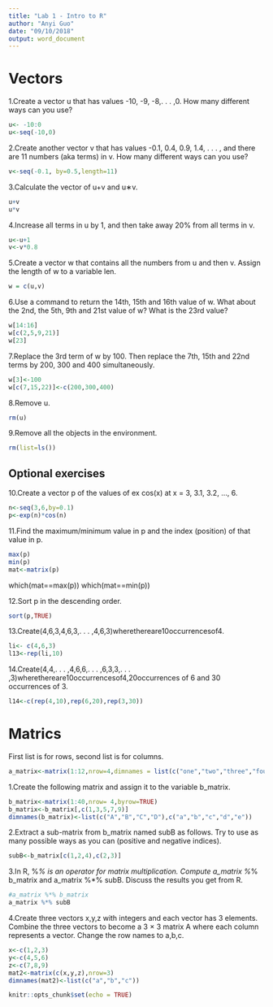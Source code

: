 ```yaml
---
title: "Lab 1 - Intro to R"
author: "Anyi Guo"
date: "09/10/2018"
output: word_document
---
```


# Vectors
1.Create a vector u that has values -10, -9, -8,. . . ,0. How many different ways can you use?
```r
u<- -10:0
u<-seq(-10,0)
```
2.Create another vector v that has values -0.1, 0.4, 0.9, 1.4, . . . , and there are 11 numbers (aka terms) in v. How many different ways can you use?

```r
v<-seq(-0.1, by=0.5,length=11)
```
3.Calculate the vector of u+v and u∗v.
```r
u+v
u*v
```
4.Increase all terms in u by 1, and then take away 20% from all terms in v.
```r
u<-u+1
v<-v*0.8
```
5.Create a vector w that contains all the numbers from u and then v. Assign the length of w to a variable len.
```r
w = c(u,v)
```

6.Use a command to return the 14th, 15th and 16th value of w. What about the 2nd, the 5th, 9th and 21st value of w? What is the 23rd value? 
```r
w[14:16]
w[c(2,5,9,21)]
w[23]
```

7.Replace the 3rd term of w by 100. Then replace the 7th, 15th and 22nd terms by 200, 300 and 400 simultaneously.
```r
w[3]<-100
w[c(7,15,22)]<-c(200,300,400)
```

8.Remove u.
```r
rm(u)
```

9.Remove all the objects in the environment.
```r
rm(list=ls())
```

## Optional exercises
10.Create a vector p of the values of ex cos(x) at x = 3, 3.1, 3.2, ..., 6.
```r
n<-seq(3,6,by=0.1)
p<-exp(n)*cos(n)
```

11.Find the maximum/minimum value in p and the index (position) of that value in p.
```r
max(p)
min(p)
mat<-matrix(p)

```
which(mat==max(p))
which(mat==min(p))

12.Sort p in the descending order.
```r
sort(p,TRUE)
```

13.Create(4,6,3,4,6,3,. . . ,4,6,3)wherethereare10occurrencesof4.
```r
li<- c(4,6,3)
l13<-rep(li,10)
```

14.Create(4,4,. . . ,4,6,6,. . . ,6,3,3,. . . ,3)wherethereare10occurrencesof4,20occurrences of 6 and 30 occurrences of 3.
```r
l14<-c(rep(4,10),rep(6,20),rep(3,30))
```

# Matrics
First list is for rows, second list is for columns.
```r
a_matrix<-matrix(1:12,nrow=4,dimnames = list(c("one","two","three","four"),c("eins","zwei","drei")))
```

1.Create the following matrix and assign it to the variable b_matrix.
```r
b_matrix<-matrix(1:40,nrow= 4,byrow=TRUE)
b_matrix<-b_matrix[,c(1,3,5,7,9)]
dimnames(b_matrix)<-list(c("A","B","C","D"),c("a","b","c","d","e"))
```

2.Extract a sub-matrix from b_matrix named subB as follows. Try to use as many possible ways as you can (positive and negative indices).
```r
subB<-b_matrix[c(1,2,4),c(2,3)]
```

3.In R, %*% is an operator for matrix multiplication. Compute a_matrix %*% b_matrix and a_matrix %*% subB. Discuss the results you get from R.
```r
#a_matrix %*% b_matrix
a_matrix %*% subB
```

4.Create three vectors x,y,z with integers and each vector has 3 elements. Combine the three vectors to become a 3 × 3 matrix A where each column represents a vector. Change the row names to a,b,c.

```r
x<-c(1,2,3)
y<-c(4,5,6)
z<-c(7,8,9)
mat2<-matrix(c(x,y,z),nrow=3)
dimnames(mat2)<-list(c("a","b","c"))
```

```r
knitr::opts_chunk$set(echo = TRUE)
```
